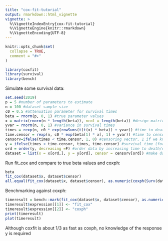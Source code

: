 ```yaml
---
title: "cox-fit-tutorial"
output: rmarkdown::html_vignette
vignette: >
  %\VignetteIndexEntry{cox-fit-tutorial}
  %\VignetteEngine{knitr::rmarkdown}
  %\VignetteEncoding{UTF-8}
---
```


```r
knitr::opts_chunk$set(
  collapse = TRUE,
  comment = "#>"
)
```

```r
library(coxfit)
library(survival)
library(bench)
```

Simulate some survival data:

```r
set.seed(2019)
p = 5 #number of parameters to estimate
n = 100 #dataset sample size
c0 = 0.5 #attenuation parameter for survival times
beta = rnorm(p, 0, 1) #true parameter values
x = matrix(rnorm(n * length(beta)), ncol = length(beta)) #design matrix
yvar = rnorm(n, 0, 1) #variance in survival times
times = rexp(n, c0 * exp(rowSums(t(t(x) * beta)) + yvar)) #time to death
time.censor = rexp(n, c0 * exp(beta[1] * x[, 1] + yvar)) #time to censor
censorv=ifelse(times < time.censor, 1, 0) #censoring vector, 1 if we know true time of death
y = ifelse(times < time.censor, times, time.censor) #survival time (for coxph comparison)
ord = order(y, decreasing =F) #order data by increasing time to death/censor
dataset = list(x = x[ord,], y = y[ord], censor = censorv[ord]) #make dataset

```

Run fit_cox and compare to true beta values and coxph:

```r
beta
fit_cox(dataset$x, dataset$censor)
all.equal(fit_cox(dataset$x, dataset$censor), as.numeric(coxph(Surv(dataset$y, dataset$censor) ~ dataset$x)$coefficients))
```

Benchmarking against coxph:

```r
timeresult = bench::mark(fit_cox(dataset$x, dataset$censor), as.numeric(coxph(Surv(dataset$y, dataset$censor) ~ dataset$x)$coefficients))
timeresult$expression[[1]] <- "fit_cox" 
timeresult$expression[[2]] <- "coxph" 
print(timeresult)
plot(timeresult)
```  

Although coxfit is about 1/3 as fast as coxph, no knowledge of the response y is required
